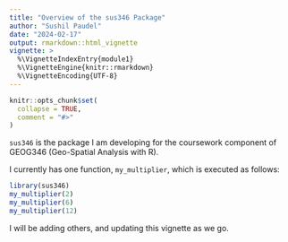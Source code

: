 ```yaml
---
title: "Overview of the sus346 Package"
author: "Sushil Paudel"
date: "2024-02-17"
output: rmarkdown::html_vignette
vignette: >
  %\VignetteIndexEntry{module1}
  %\VignetteEngine{knitr::rmarkdown}
  %\VignetteEncoding{UTF-8}
---
```


```r
knitr::opts_chunk$set(
  collapse = TRUE,
  comment = "#>"
)
```
`sus346` is the package I am developing for the coursework component of GEOG346 (Geo-Spatial Analysis with R).

I currently has one function, `my_multiplier`, which is executed as follows:
```r
library(sus346)
my_multiplier(2)
my_multiplier(6)
my_multiplier(12)
```

I will be adding others, and updating this vignette as we go.

